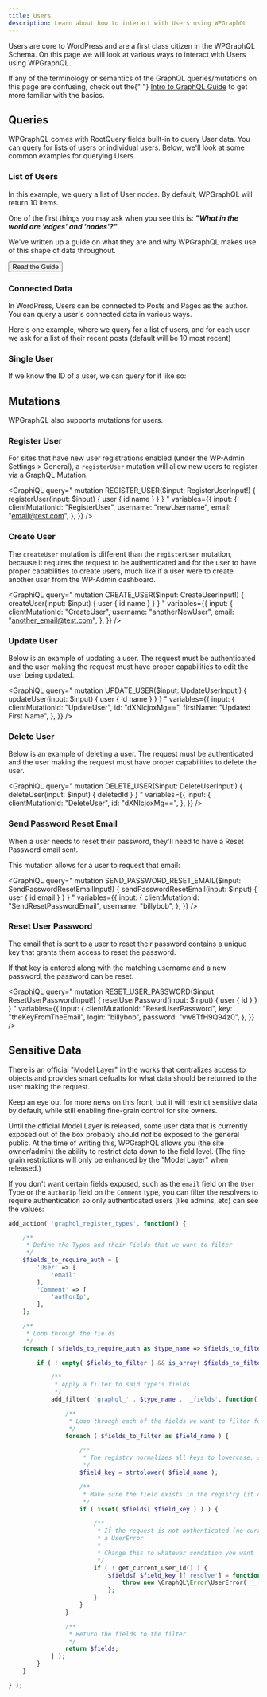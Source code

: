 ```yaml
---
title: Users
description: Learn about how to interact with Users using WPGraphQL
---
```



Users are core to WordPress and are a first class citizen in the WPGraphQL Schema. On this page we
will look at various ways to interact with Users using WPGraphQL.

<Note type="warning">
	If any of the terminology or semantics of the GraphQL queries/mutations on this
	page are confusing, check out the{" "}
	<a href="/getting-started/intro-to-graphql">Intro to GraphQL Guide</a> to get
	more familiar with the basics.
</Note>

## Queries

WPGraphQL comes with RootQuery fields built-in to query User data. You can query for lists of users
or individual users. Below, we'll look at some common examples for querying Users.

### List of Users

In this example, we query a list of User nodes. By default, WPGraphQL will return 10 items.

<GraphiQL
	query="
    query GET_USERS {
      users {
        edges {
          node {
            id
            name
          }
        }
      }
    }
    "
/>

<Note title="What's up with edges and nodes?" type="info">
One of the first things you may ask when you see this is: <strong><em>"What in the world are
'edges' and 'nodes'?"</em></strong>.

We've written up a guide on what they are and why WPGraphQL makes use of this shape of data
throughout.

<a href="/guides/relay-spec"><Button type="primary">Read the Guide</Button></a>

</Note>

### Connected Data

In WordPress, Users can be connected to Posts and Pages as the author. You can query a user's
connected data in various ways.

Here's one example, where we query for a list of users, and for each user we ask for a list of their
recent posts (default will be 10 most recent)

<GraphiQL
	query="
    query GET_USERS {
      users {
        edges {
          node {
            id
            name
            posts {
              nodes {
                id
                title
              }
            }
          }
        }
      }
    }
    "
/>

### Single User

If we know the ID of a user, we can query for it like so:

<GraphiQL
	query='
    query GET_USER {
      user(id:"dXNlcjo2") {
        id
        name
      }
    }
    '
/>

## Mutations

WPGraphQL also supports mutations for users.

### Register User

For sites that have new user registrations enabled (under the WP-Admin Settings > General), a `registerUser` mutation will allow new users
to register via a GraphQL Mutation.

<GraphiQL
	query="
    mutation REGISTER_USER($input: RegisterUserInput!) {
      registerUser(input: $input) {
        user {
          id
          name
        }
      }
    }
    "
	variables={{
		input: {
			clientMutationId: "RegisterUser",
			username: "newUsername",
			email: "email@test.com",
		},
	}}
/>

### Create User

The `createUser` mutation is different than the `registerUser` mutation, because it requires the
request to be authenticated and for the user to have proper capabilities to create users, much
like if a user were to create another user from the WP-Admin dashboard.

<GraphiQL
	query="
    mutation CREATE_USER($input: CreateUserInput!) {
      createUser(input: $input) {
        user {
          id
          name
        }
      }
    }
    "
	variables={{
		input: {
			clientMutationId: "CreateUser",
			username: "anotherNewUser",
			email: "another_email@test.com",
		},
	}}
/>

### Update User

Below is an example of updating a user. The request must be authenticated and the user making
the request must have proper capabilities to edit the user being updated.

<GraphiQL
	query="
    mutation UPDATE_USER($input: UpdateUserInput!) {
      updateUser(input: $input) {
        user {
          id
          name
        }
      }
    }
    "
	variables={{
		input: {
			clientMutationId: "UpdateUser",
			id: "dXNlcjoxMg==",
			firstName: "Updated First Name",
		},
	}}
/>

### Delete User

Below is an example of deleting a user. The request must be authenticated and the user making the
request must have proper capabilities to delete the user.

<GraphiQL
	query="
    mutation DELETE_USER($input: DeleteUserInput!) {
      deleteUser(input: $input) {
        deletedId
      }
    }
    "
	variables={{
		input: {
			clientMutationId: "DeleteUser",
			id: "dXNlcjoxMg==",
		},
	}}
/>

### Send Password Reset Email

When a user needs to reset their password, they'll need to have a Reset Password email sent.

This mutation allows for a user to request that email:

<GraphiQL
	query="
    mutation SEND_PASSWORD_RESET_EMAIL($input: SendPasswordResetEmailInput!) {
      sendPasswordResetEmail(input: $input) {
        user {
          id
          email
        }
      }
    }
    "
	variables={{
		input: {
			clientMutationId: "SendResetPasswordEmail",
			username: "billybob",
		},
	}}
/>

### Reset User Password

The email that is sent to a user to reset their password contains a unique key that grants them
access to reset the password.

If that key is entered along with the matching username and a new password, the password can be reset.

<GraphiQL
	query="
    mutation RESET_USER_PASSWORD($input: ResetUserPasswordInput!) {
      resetUserPassword(input: $input) {
        user {
          id
        }
      }
    }
    "
	variables={{
		input: {
			clientMutationId: "ResetUserPassword",
			key: "theKeyFromTheEmail",
			login: "billybob",
			password: "vw8TfH9Q94z0",
		},
	}}
/>

## Sensitive Data

<Note title="Model Layer Coming Soon">
There is an official "Model Layer" in the works that centralizes access to objects and provides smart
defualts for what data should be returned to the user making the request.

Keep an eye out for more news on this front, but it will restrict sensitive data by default, while
still enabling fine-grain control for site owners.

</Note>

Until the official Model Layer is released, some user data that is currently exposed out of the box
probably should _not_ be exposed to the general public. At the time of writing this, WPGraphQL
allows you (the site owner/admin) the ability to restrict data down to the field level. (The
fine-grain restrictions will only be enhanced by the "Model Layer" when released.)

If you don't want certain fields exposed, such as the `email` field on the `User` Type or
the `authorIp` field on the `Comment` type, you can filter the resolvers to require authentication
so only authenticated users (like admins, etc) can see the values:

```php
add_action( 'graphql_register_types', function() {

	/**
	 * Define the Types and their Fields that we want to filter
	 */
	$fields_to_require_auth = [
		'User' => [
			'email'
		],
		'Comment' => [
			'authorIp',
		],
	];

	/**
	 * Loop through the fields
	 */
	foreach ( $fields_to_require_auth as $type_name => $fields_to_filter ) {

		if ( ! empty( $fields_to_filter ) && is_array( $fields_to_filter ) ) {

			/**
			 * Apply a filter to said Type's fields
			 */
			add_filter( 'graphql_' . $type_name . '_fields', function( $fields ) use ( $type_name, $fields_to_filter ) {

				/**
				 * Loop through each of the fields we want to filter for this Type
				 */
				foreach ( $fields_to_filter as $field_name ) {

					/**
					 * The registry normalizes all keys to lowercase, so we make our $field_name lowercase here too
					 */
					$field_key = strtolower( $field_name );

					/**
					 * Make sure the field exists in the registry (it could have been removed by another plugin)
					 */
					if ( isset( $fields[ $field_key ] ) ) {

						/**
						 * If the request is not authenticated (no current user is set), override the resolver for the field to throw
						 * a UserError
						 *
						 * Change this to whatever condition you want
						 */
						if ( ! get_current_user_id() ) {
							$fields[ $field_key ]['resolve'] = function ( $root, $args, $context, $info ) use ( $type_name, $field_name ) {
								throw new \GraphQL\Error\UserError( __( sprintf( 'You do not have access to view the "%1$s" Field on the %2$s Type', $field_name, $type_name ), 'wp-graphql' ) );
							};
						}
					}
				}

				/**
				 * Return the fields to the filter.
				 */
				return $fields;
			} );
		}
	}

} );
```
